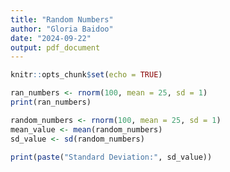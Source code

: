 ```yaml
---
title: "Random Numbers"
author: "Gloria Baidoo"
date: "2024-09-22"
output: pdf_document
---
```


```r
knitr::opts_chunk$set(echo = TRUE)
```

```r
ran_numbers <- rnorm(100, mean = 25, sd = 1)
print(ran_numbers)
```

```r
random_numbers <- rnorm(100, mean = 25, sd = 1)
mean_value <- mean(random_numbers)
sd_value <- sd(random_numbers)

print(paste("Standard Deviation:", sd_value))
```


